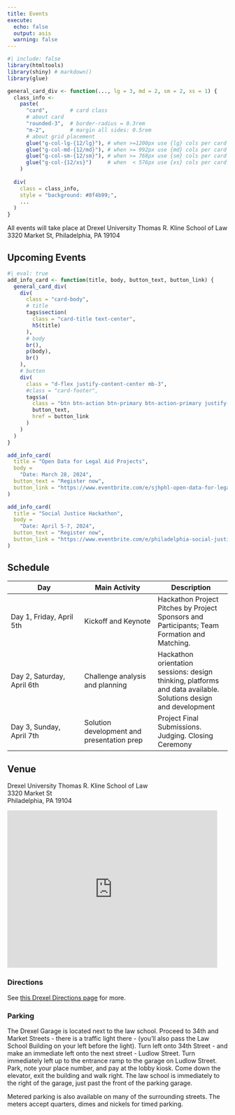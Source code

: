```yaml
---
title: Events
execute: 
  echo: false
  output: asis
  warning: false
---
```


```r
#| include: false
library(htmltools)
library(shiny) # markdown()
library(glue)

general_card_div <- function(..., lg = 3, md = 2, sm = 2, xs = 1) {
  class_info <- 
    paste(
      "card",       # card class
      # about card
      "rounded-3",  # border-radius = 0.3rem
      "m-2",        # margin all sides: 0.5rem
      # about grid placement
      glue("g-col-lg-{12/lg}"), # when >=1200px use {lg} cols per card (ex. 3 across)
      glue("g-col-md-{12/md}"), # when >= 992px use {md} cols per card (ex. 2 across)
      glue("g-col-sm-{12/sm}"), # when >= 768px use {sm} cols per card (ex. 2 across)
      glue("g-col-{12/xs}")     # when  < 576px use {xs} cols per card (ex. 1 across)
    )
  
  div(
    class = class_info,
    style = "background: #8f4b99;",
    ...
  )
}
```

:::::: {.content-block}

All events will take place at Drexel University Thomas R. Kline School of Law<br>
3320 Market St, Philadelphia, PA 19104

## Upcoming Events

::: {.list .grid}
      
```r
#| eval: true
add_info_card <- function(title, body, button_text, button_link) {
  general_card_div(
    div(
      class = "card-body",
      # title
      tags$section(
        class = "card-title text-center",       
        h5(title)
      ),
      # body
      br(),
      p(body),
      br()
    ),
    # button
    div(
      class = "d-flex justify-content-center mb-3",
      #class = "card-footer",
      tags$a(
        class = "btn btn-action btn-primary btn-action-primary justify-content-center",
        button_text,
        href = button_link
      )
    )
  )
}

add_info_card(
  title = "Open Data for Legal Aid Projects", 
  body = 
    "Date: March 28, 2024", 
  button_text = "Register now", 
  button_link = "https://www.eventbrite.com/e/sjhphl-open-data-for-legal-aid-projects-and-pizza-tickets-860772532817"
)

add_info_card(
  title = "Social Justice Hackathon", 
  body = 
    "Date: April 5-7, 2024", 
  button_text = "Register now", 
  button_link = "https://www.eventbrite.com/e/philadelphia-social-justice-hackathon-2024-tickets-829209476867"
)
```
:::

## Schedule

| Day | Main Activity | Description |
| --- | --- | --- |
| Day 1, Friday, April 5th | Kickoff and Keynote | Hackathon Project Pitches by Project Sponsors and Participants; Team Formation and Matching. |
| Day 2, Saturday, April 6th | Challenge analysis and planning | Hackathon orientation sessions: design thinking, platforms and data available. Solutions design and development |
| Day 3, Sunday, April 7th | Solution development and presentation prep | Project Final Submissions.  Judging.  Closing Ceremony |

## Venue

::::: {.grid}

::: {.g-col-12 .g-col-lg-4}
Drexel University Thomas R. Kline School of Law  
3320 Market St  
Philadelphia, PA 19104
:::

::: {.g-col-12 .g-col-lg-8}

<iframe src="https://www.google.com/maps/embed?pb=!1m18!1m12!1m3!1d3058.3732790637437!2d-75.19301808771128!3d39.95540627139878!2m3!1f0!2f0!3f0!3m2!1i1024!2i768!4f13.1!3m3!1m2!1s0x89c6c651cc8cb83b%3A0xd207bd894c157129!2sDrexel%20University%20Thomas%20R.%20Kline%20School%20of%20Law!5e0!3m2!1sen!2sus!4v1710446008805!5m2!1sen!2sus" width="480" height="360" style="border:0;" allowfullscreen="" loading="lazy" referrerpolicy="no-referrer-when-downgrade"></iframe>

:::

:::::

### Directions

See [this Drexel Directions page](https://drexel.edu/law/admissions/tours-info-sessions-events/Directions/) for more.

### Parking

The Drexel Garage is located next to the law school. Proceed to 34th and Market Streets - there is a traffic light there - (you'll also pass the Law School Building on your left before the light). Turn left onto 34th Street - and make an immediate left onto the next street - Ludlow Street. Turn immediately left up to the entrance ramp to the garage on Ludlow Street. Park, note your place number, and pay at the lobby kiosk. Come down the elevator, exit the building and walk right. The law school is immediately to the right of the garage, just past the front of the parking garage.

Metered parking is also available on many of the surrounding streets. The meters accept quarters, dimes and nickels for timed parking.

::::::
